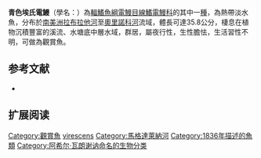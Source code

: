 {{Speciesbox
| name = 青色埃氏電鰻
| status = NE
| status_system = IUCN3.1
| image = 
| image_width = 250px
| genus = Eigenmannia
| species = virescens
| authority = [[Achille_Valenciennes|Valenciennes]], 1836
| synonyms = *''Sternachus virescens'', Valenciennes, 1836
*''Sternatchus virescens '', Valenciennes, 1836
*''Sternopygus tumifrons '', Müller & Troschel, 1849
*''Sternopygus lineatus '', Müller & Troschel, 1849
}}
'''青色埃氏電鰻'''（學名：{{lang|la|''Eigenmannia virescens''}}）為[[輻鰭魚綱|輻鰭魚綱]][[電鰻目|電鰻目]][[線鰭電鰻科|線鰭電鰻科]]的其中一[[種|種]]，為熱帶淡水魚，分布於[[南美洲|南美洲]][[拉布拉他河|拉布拉他河]]至[[奧里諾科河|奧里諾科河]]流域，體長可達35.8公分，棲息在植物沉積豐富的溪流、水塘底中層水域，群居，屬夜行性，生性膽怯，生活習性不明，可做為觀賞魚。

==参考文献==
*{{FishBase_species|genus=Eigenmannia|species=virescens|year=2015|month=10}}

== 扩展阅读 ==
{{refbegin}}
{{wikispecies-inline|Eigenmannia virescens|青色埃氏電鰻}}
{{refend}}
{{Taxonbar|from=Q1552104}}

{{DEFAULTSORT:Eigenmannia virescens}}
[[Category:觀賞魚|Category:觀賞魚]]
[[Category:埃氏電鰻屬|virescens]]
[[Category:馬格達萊納河|Category:馬格達萊納河]]
[[Category:1836年描述的魚類|Category:1836年描述的魚類]]
[[Category:阿希尔·瓦朗谢讷命名的生物分类|Category:阿希尔·瓦朗谢讷命名的生物分类]]
